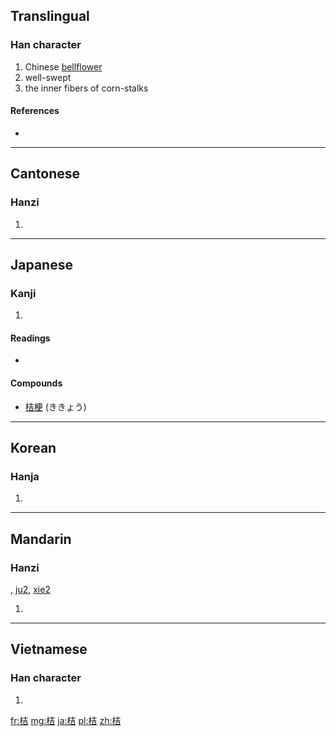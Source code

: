 ==Translingual==

===Han character===
{{Han char|rn=75|rad=木|as=06|sn=10|four=4496<sub>1</sub>|canj=木土口 (DGR)|ids=⿰[[木]][[吉]]}}

# Chinese [[bellflower]]
# well-swept
# the inner fibers of corn-stalks

====References====
* {{Han ref|kx=0526.080|dkj=14777|dj=0915.030|hdz=21194.030|uh=6854|ud=26708|bh=AEDC|bd=44764}}

----

==Cantonese==

===Hanzi===
{{yue-hanzi|jyut=|y=aat1, gat1}}

# {{defn|lang=yue|sort=木06}}

----

==Japanese==

===Kanji===
{{ja-kanji|grade=n|rs=木06}}

# {{defn|lang=ja|sort=木06}}

====Readings====
* {{ja-readings|on=[[きつ]] (kitsu), [[けつ]] (ketsu)|kun=[[はねつるべ]] (hanetsurube)}}

====Compounds====
* [[桔梗]] (ききょう)

----

==Korean==

===Hanja===
{{ko-hanja|hangeul=길|eumhun=|rv=gil|mr=kil|y=kil}}

# {{defn|lang=ko|sort=木06}}

----

==Mandarin==

===Hanzi===
{{cmn-hanzi|pin=[[jié]] ([[jie2]])|wg=chieh<sup>2</sup>}}, [[ju2]], [[xie2]]  	

# {{defn|lang=cmn|sort=木06}}

----

==Vietnamese==

===Han character===
{{vi-hantu|[[kết]], [[cát]], [[quất]]|rs=木06}}

# {{defn|lang=vi|sort=木06}}

[[fr:桔]]
[[mg:桔]]
[[ja:桔]]
[[pl:桔]]
[[zh:桔]]